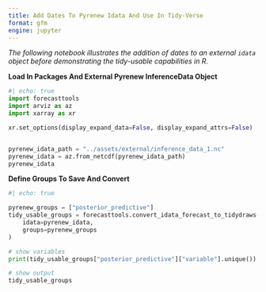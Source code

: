 ```yaml
---
title: Add Dates To Pyrenew Idata And Use In Tidy-Verse
format: gfm
engine: jupyter
---
```


_The following notebook illustrates the addition of dates to an external `idata` object before demonstrating the tidy-usable capabilities in R._

__Load In Packages And External Pyrenew InferenceData Object__

```python
#| echo: true
import forecasttools
import arviz as az
import xarray as xr

xr.set_options(display_expand_data=False, display_expand_attrs=False)


pyrenew_idata_path = "../assets/external/inference_data_1.nc"
pyrenew_idata = az.from_netcdf(pyrenew_idata_path)
pyrenew_idata
```

__Define Groups To Save And Convert__

```python
#| echo: true

pyrenew_groups = ["posterior_predictive"]
tidy_usable_groups = forecasttools.convert_idata_forecast_to_tidydraws(
    idata=pyrenew_idata,
    groups=pyrenew_groups
)

# show variables
print(tidy_usable_groups["posterior_predictive"]["variable"].unique())

# show output
tidy_usable_groups
```
